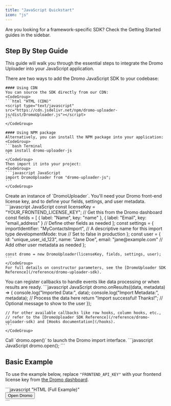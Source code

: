 ```yaml
---
title: "JavaScript Quickstart"
icon: "js"
---
```


<Note>
  Are you looking for a framework-specific SDK? Check the Getting Started guides
  in the sidebar.
</Note>

## Step By Step Guide

This guide will walk you through the essential steps to integrate the Dromo Uploader into your JavaScript application.

<Steps>
  <Step title="Installation">
    There are two ways to add the Dromo JavaScript SDK to your codebase:

    #### Using CDN
    You can source the SDK directly from our CDN:
    <CodeGroup>
    ```html "HTML (CDN)"
    <script type="text/javascript" src="https://cdn.jsdelivr.net/npm/dromo-uploader-js/dist/DromoUploader.js"></script>
    ```
    </CodeGroup>

    #### Using NPM package
    Alternatively, you can install the NPM package into your application:
    <CodeGroup>
    ```bash Terminal
    npm install dromo-uploader-js
    ```
    </CodeGroup>
    Then import it into your project:
    <CodeGroup>
    ```javascript JavaScript
    import DromoUploader from "dromo-uploader-js";
    ```
    </CodeGroup>

  </Step>
  
  <Step title="Initialize the Uploader">
    Create an instance of `DromoUploader`. You'll need your Dromo front-end license key, and to define your fields, settings, and user metadata.
    <CodeGroup>
    ```javascript JavaScript
    const licenseKey = "YOUR_FRONTEND_LICENSE_KEY"; // Get this from the Dromo dashboard
    const fields = [
      { label: "Name", key: "name" },
      { label: "Email", key: "email_address" }
      // Define other fields as needed
    ];
    const settings = {
      importIdentifier: "MyContactsImport", // A descriptive name for this import type
      developmentMode: true // Set to false in production
    };
    const user = {
      id: "unique_user_id_123",
      name: "Jane Doe",
      email: "jane@example.com"
      // Add other user metadata as needed
    };

    const dromo = new DromoUploader(licenseKey, fields, settings, user);
    ```
    </CodeGroup>
    For full details on constructor parameters, see the [DromoUploader SDK Reference](/reference/dromo-uploader-sdk).

  </Step>

  <Step title="Register Callbacks (Optional)">
    You can register callbacks to handle events like data processing or when results are ready.
    <CodeGroup>
    ```javascript JavaScript
    dromo.onResults((data, metadata) => {
      console.log("Imported Data:", data);
      console.log("Import Metadata:", metadata);
      // Process the data here
      return "Import successful! Thanks!"; // Optional message to show to the user
    });

    // For other available callbacks like row hooks, column hooks, etc.,
    // refer to the [DromoUploader SDK Reference](/reference/dromo-uploader-sdk) and [Hooks documentation](/hooks).
    ```
    </CodeGroup>

  </Step>

  <Step title="Open the Uploader">
    Call `dromo.open()` to launch the Dromo import interface.
    <CodeGroup>
    ```javascript JavaScript
    dromo.open();
    ```
    </CodeGroup>
  </Step>
</Steps>

## Basic Example

To use the example below, replace `"FRONTEND_API_KEY"` with your frontend license key from [the Dromo dashboard](https://dashboard.dromo.io/).

<CodeGroup>
```javascript "HTML (Full Example)"
<script type="text/javascript">
  const license = "FRONTEND_API_KEY";
  const fields = [
    {
      label: "Name",
      key: "name"
    },
    {
      label: "Email",
      key: "email_address"
    }
  ];
  const settings = {
    importIdentifier: "Contacts",
    developmentMode: true
  };
  const user = {
    id: "1",
    name: "Jane Doe",
    email: "jane@dromo.io",
    companyId: "Dromo",
    companyName: "12345"
  };
  const dromo = new DromoUploader(license, fields, settings, user);
  dromo.onResults(function (response, metadata) {
    // Do something with the data here
    return "Done!";
  });
</script>
<div id="root">
  <button onclick="dromo.open()">Open Dromo</button>
</div>
```
</CodeGroup>
